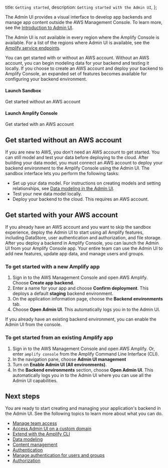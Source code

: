   title: `Getting started`,
  description: `Getting started with the Admin UI`,
};

The Admin UI provides a visual interface to develop app backends and manage app content outside the AWS Management Console. To learn more, see the [Introduction to Admin UI](/console/adminui/intro).

The Admin UI is not available in every region where the Amplify Console is available. For a list of the regions where Admin UI is available, see the [Amplify service endpoints](https://docs.aws.amazon.com/general/latest/gr/amplify.html).

You can get started with or without an AWS account. Without an AWS account, you can begin modeling data for your backend and testing it locally. If you choose to create an AWS account and deploy your backend to Amplify Console, an expanded set of features becomes available for configuring your backend environment.

<Grid grid-gap="2" columns={2} class="margin-top-lg margin-bottom-lg">
  <Card
    external
    href="https://sandbox.amplifyapp.com/"
    containertag="amplify-external-link"
  >
    <CardGraphic alt="Admin UI logo" src="/images/console/adminui.svg" />
    <CardDetail>
      <h4>Launch Sandbox</h4>
      <p>Get started without an AWS account</p>
    </CardDetail>
  </Card>
  <Card
    external
    href="https://console.aws.amazon.com/amplify/home?#/deploy-backend"
    containertag="amplify-external-link"
  >
    <CardGraphic alt="Amplify logo" src="/assets/logo-dark.svg" />
    <CardDetail>
      <h4>Launch Amplify Console</h4>
      <p>Get started with an AWS account</p>
    </CardDetail>
  </Card>
</Grid>

## Get started without an AWS account 

If you are new to AWS, you don't need an AWS account to get started. You can still model and test your data before deploying to the cloud. After building your data model, you must connect an AWS account to deploy your backend environment to the Amplify Console using the Admin UI. The sandbox interface lets you perform the following tasks:
 * Set up your data model. For instructions on creating models and setting relationships, see [Data modeling in the Admin UI](/console/data/data-model#Data-modeling-in-the-Admin-UI).
 * Test your new data model locally.
 * Deploy your backend to the cloud. This requires an AWS account.

## Get started with your AWS account

If you already have an AWS account and you want to skip the sandbox experience, deploy the Admin UI to start using all Amplify features, including DataStore, user authentication and authorization, and file storage. After you deploy a backend in Amplify Console, you can launch the Admin UI from your Amplify Console app. Your entire team can use the Admin UI to add new features, update app data, and manage users and groups.

### To get started with a new Amplify app
1. Sign in to the AWS Management Console and open AWS Amplify. Choose **Create app backend**.
2. Enter a name for your app and choose **Confirm deployment**. This deploys a default **staging** backend environment.
3. On the application information page, choose the **Backend environments** tab.
4. Choose **Open Admin UI**. This automatically logs you in to the Admin UI.

If you already have an existing backend environment, you can enable the Admin UI from the console.

### To get started from an existing Amplify app

1. Sign in to the AWS Management Console and open AWS Amplify. Or, enter `amplify console` from the Amplify Command Line Interface (CLI).
2. In the navigation pane, choose **Admin UI management**
3. Turn on **Enable Admin UI (All environments)**. 
4. In the **Backend environments** section, choose **Open Admin UI**.  This automatically logs you in to the Admin UI where you can use all the Admin UI capabilities.

## Next steps

You are ready to start creating and managing your application's backend in the Admin UI. See the following topics to learn more about what you can do.
  * [Manage team access](/console/adminui/access-management)
  * [Access Admin UI on a custom domain](/console/adminui/custom-domain)
  * [Extend with the Amplify CLI ](/console/adminui/extend-cli)
  * [Data modeling](/console/data/data-model)
  * [Content management](/console/data/content-management)
  * [Authentication](/console/auth/authentication)
  * [Manage authentication for users and groups](/console/auth/user-management)
  * [Authorization](/console/authz/authorization)
  
  
 

